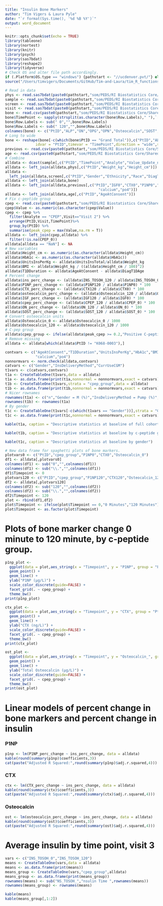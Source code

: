 ```yaml
---
title: "Insulin Bone Markers"
author: "Tim Vigers & Laura Pyle"
date: "`r format(Sys.time(), '%d %B %Y')`"
output: word_document
---
```


```r
knitr::opts_chunk$set(echo = TRUE)
library(tableone)
library(nortest)
library(knitr)
library(psych)
library(sas7bdat)
library(reshape2)
library(tidyverse)
# Check OS and alter file path accordingly.
if (.Platform$OS.type == "windows") {pathstart <- "//ucdenver.pvt/"} else if (.Platform$OS.type == "unix"){pathstart <- "/Volumes/"}
source("/Users/timvigers/Documents/GitHub/Tim-and-Laura/tim_R_functions.R")
```

```r
# Read in data 
phys <- read.sas7bdat(paste0(pathstart,"som/PEDS/RI Biostatistics Core/Shared/Shared Projects/Laura/BDC/Projects/Viral Shah/Insulin bone marker/Data_Raw/Second_Analysis/kphysexamrechealth_subset.sas7bdat"))
sample <- read.sas7bdat(paste0(pathstart,"som/PEDS/RI Biostatistics Core/Shared/Shared Projects/Laura/BDC/Projects/Viral Shah/Insulin bone marker/Data_Raw/Second_Analysis/ksampleresults_subset.sas7bdat"))
screen <- read.sas7bdat(paste0(pathstart,"som/PEDS/RI Biostatistics Core/Shared/Shared Projects/Laura/BDC/Projects/Viral Shah/Insulin bone marker/Data_Raw/Second_Analysis/kvisit0screening_subset.sas7bdat"))
visit <- read.sas7bdat(paste0(pathstart,"som/PEDS/RI Biostatistics Core/Shared/Shared Projects/Laura/BDC/Projects/Viral Shah/Insulin bone marker/Data_Raw/Second_Analysis/kvisitinfo_subset.sas7bdat"))
bone <- read.csv(paste0(pathstart,"som/PEDS/RI Biostatistics Core/Shared/Shared Projects/Laura/BDC/Projects/Viral Shah/Insulin bone marker/Data_Cleaned/bone_injury.csv"),skip = 1)
bone$TimePoint <- sapply(strsplit(as.character(bone$Row.Labels)," "),`[`,2)
bone$Row.Labels <- sub(" 0","",bone$Row.Labels)
bone$Row.Labels <- sub(" 120","",bone$Row.Labels)
colnames(bone) <- c("PtID","ALP","ON","OPG","OPN","Osteocalcin","SOST","Grand.Total","TimePoint")
# Long to wide
bone <- reshape(bone[-c(which(bone$PtID == "Grand Total")),c("PtID","ALP","ON","OPG","OPN","Osteocalcin","SOST","TimePoint")],
              idvar = "PtID",timevar = "TimePoint",direction = "wide",sep = "_")
previous <- read.csv(paste0(pathstart,"som/PEDS/RI Biostatistics Core/Shared/Shared Projects/Laura/BDC/Projects/Viral Shah/Insulin bone marker/Data_Cleaned/full_data_bone_turnover.csv"))
age <- read.csv(paste0(pathstart,"som/PEDS/RI Biostatistics Core/Shared/Shared Projects/Laura/BDC/Projects/Viral Shah/Insulin bone marker/Data_Cleaned/updated_full_data_bone_turnover.csv"))
# Combine
alldata <- dcast(sample[,c("PtID","TimePoint","Analyte","Value_Update_n")],PtID ~ Analyte + TimePoint,value.var = "Value_Update_n")
alldata <- left_join(alldata,phys[,c("PtID","Weight_kg","Height_cm")])
alldata <- 
  left_join(alldata,screen[,c("PtID","Gender","Ethnicity","Race","DiagT1DAge","HbA1c","CurrUseCGM","InsDeliveryMethod","UnitsInsTotal")])
alldata <- left_join(alldata,bone)
alldata <- left_join(alldata,previous[,c("PtID","IGF0","CTX0","P1NP0","VitD0","IGF120","CTX120","P1NP120","VitD120",
                                           "calcium","po4")])
alldata <- left_join(alldata,age[,c("PtID","AgeAtConsent")])
# Fix c-peptide group
cpep <- read.csv(paste0(pathstart,"som/PEDS/RI Biostatistics Core/Shared/Shared Projects/Laura/BDC/Projects/Viral Shah/Insulin bone marker/Data_Cleaned/KSampleResults.csv"),na.strings = "NULL")
cpep$Value <- as.numeric(as.character(cpep$Value))
cpep <- cpep %>%
  filter(Analyte == "CPEP",Visit=="Visit 2") %>%
  arrange(PtID,Visit,TimePoint)%>%
  group_by(PtID) %>%
  summarise(peak_cpep = max(Value,na.rm = T))
alldata <- left_join(cpep,alldata) %>%
  filter(!is.na(CPEP_0))
alldata[alldata == "NaN"] <- NA
# New variables
alldata$Height_cm <- as.numeric(as.character(alldata$Height_cm))
alldata$HbA1c <- as.numeric(as.character(alldata$HbA1c))
alldata$UnitsInsPerKg <- alldata$UnitsInsTotal/alldata$Weight_kg
alldata$BMI <- alldata$Weight_kg / ((alldata$Height_cm / 100)^2)
alldata$T1DDuration <- alldata$AgeAtConsent - alldata$DiagT1DAge
# Percent change
alldata$ins_perc_change <- (alldata$INS_TOSOH_120 / alldata$INS_TOSOH_0) * 100
alldata$P1NP_perc_change <- (alldata$P1NP120 / alldata$P1NP0) * 100
alldata$CTX_perc_change <- (alldata$CTX120 / alldata$CTX0) * 100
alldata$osteocalcin_perc_change <- (alldata$Osteocalcin_120 / alldata$Osteocalcin_0) * 100
alldata$IGF_perc_change <- (alldata$IGF120 / alldata$IGF0) * 100
alldata$cpep_perc_change <- (alldata$CPEP_120 / alldata$CPEP_0) * 100
alldata$ON_perc_change <- (alldata$ON_120 / alldata$ON_0) * 100
alldata$SOST_perc_change <- (alldata$SOST_120 / alldata$SOST_0) * 100
# Convert osteocalcin units
alldata$Osteocalcin_0 <- alldata$Osteocalcin_0 / 1000
alldata$Osteocalcin_120 <- alldata$Osteocalcin_120 / 1000
# C-pep group
alldata$cpep_group <- ifelse(alldata$peak_cpep >= 0.2,"Positive C-peptide","Negative C-peptide")
# Remove missing
alldata <- alldata[which(alldata$PtID != "K068-0003"),]
```

```r
contvars <- c("AgeAtConsent","T1DDuration","UnitsInsPerKg","HbA1c","BMI","VitD0",
              "calcium","po4")
nonnormvars <- norm.check(alldata,contvars)
catvars <- c("Gender","InsDeliveryMethod","CurrUseCGM")
t1vars <- c(catvars,contvars)
t1a <- CreateTableOne(t1vars,data = alldata)
t1a <- as.data.frame(print(t1a,nonnormal = nonnormvars,exact = catvars))
t1b <- CreateTableOne(t1vars,strata = "cpep_group",data = alldata)
t1b <- as.data.frame(print(t1b,nonnormal = nonnormvars,exact = catvars))
# Nicer rownames
rownames(t1a) <- c("n","Gender = M (%)","InsDeliveryMethod = Pump (%)","CurrUseCGM = Yes (%)","AgeAtConsent Years (median [IQR])","T1DDuration Years (median [IQR])","UnitsInsPerKg (mean (SD))","HbA1c % (mean (SD))","BMI kg/(cm^2) (mean (SD))","Vitamin D ng/mL (mean (SD))","calcium mg/dL (median [IQR])","ALP IU/L (median [IQR])")
rownames(t1b) <- rownames(t1a)
# By gender
t1c <- CreateTableOne(t1vars[-c(which(t1vars == "Gender"))],strata = "Gender",data = alldata)
t1c <- as.data.frame(print(t1c,nonnormal = nonnormvars,exact = catvars))
```

```r
kable(t1a, caption = "Descriptive statistics at baseline of full cohort")
```

```r
kable(t1b, caption = "Descriptive statistics at baseline by c-peptide group")
```

```r
kable(t1c, caption = "Descriptive statistics at baseline by gender")
```

<!-- # Correlations -->

<!-- ```{r echo=FALSE,include=FALSE} -->
<!-- # Correlation matrix at time 0 -->
<!-- corrvars0 <- c("INS_TOSOH_0","P1NP0","CTX0","Osteocalcin_0","IGF0","CPEP_0","ON_0","SOST_0","calcium","po4") -->
<!-- corrall <- alldata[,corrvars0] -->
<!-- corrlow <- alldata[alldata$cpep_group == "Low",corrvars0] -->
<!-- corrhigh <- alldata[alldata$cpep_group == "High",corrvars0] -->
<!-- corrneg <- alldata[alldata$cpep_group == "Negative",corrvars0] -->
<!-- allcorrs <- corr.test(corrall) -->
<!-- allcorrs <- data.frame(print(allcorrs,short = F))[1:(length(corrvars0)-1),] -->
<!-- rownames(allcorrs) <- corrvars0[2:length(corrvars0)] -->
<!-- colnames(allcorrs) <- c("raw.l","R","raw.u","P-Value","lower.adj","upper.adj") -->
<!-- lowcorrs <- corr.test(corrlow) -->
<!-- lowcorrs <- data.frame(print(lowcorrs,short = F))[1:(length(corrvars0)-1),] -->
<!-- rownames(lowcorrs) <- corrvars0[2:length(corrvars0)] -->
<!-- colnames(lowcorrs) <- c("raw.l","R","raw.u","P-Value","lower.adj","upper.adj") -->
<!-- highcorrs <- corr.test(corrhigh) -->
<!-- highcorrs <- data.frame(print(highcorrs,short = F))[1:(length(corrvars0)-1),] -->
<!-- rownames(highcorrs) <- corrvars0[2:length(corrvars0)] -->
<!-- colnames(highcorrs) <- c("raw.l","R","raw.u","P-Value","lower.adj","upper.adj") -->
<!-- negcorrs <- corr.test(corrneg) -->
<!-- negcorrs <- data.frame(print(negcorrs,short = F))[1:(length(corrvars0)-1),] -->
<!-- rownames(negcorrs) <- corrvars0[2:length(corrvars0)] -->
<!-- colnames(negcorrs) <- c("raw.l","R","raw.u","P-Value","lower.adj","upper.adj") -->
<!-- ``` -->

<!-- ```{r echo=FALSE} -->
<!-- kable(allcorrs[,c(2,4)],caption = "Baseline insulin correlated with bone markers, full cohort") -->
<!-- kable(lowcorrs[,c(2,4)],caption = "Baseline insulin correlated with bone markers, low c-peptide group") -->
<!-- kable(highcorrs[,c(2,4)],caption = "Baseline insulin correlated with bone markers, high c-peptide group") -->
<!-- kable(negcorrs[,c(2,4)],caption = "Baseline insulin correlated with bone markers, negative c-peptide group") -->
<!-- ``` -->

<!-- ```{r echo=FALSE,include=FALSE} -->
<!-- # Correlation matrix at time 120 -->
<!-- corrvars120 <- c("INS_TOSOH_120","P1NP120","CTX120","Osteocalcin_120","IGF120","CPEP_120","ON_120","SOST_120") -->
<!-- corrall <- alldata[,corrvars120] -->
<!-- corrlow <- alldata[alldata$cpep_group == "Low",corrvars120] -->
<!-- corrhigh <- alldata[alldata$cpep_group == "High",corrvars120] -->
<!-- corrneg <- alldata[alldata$cpep_group == "Negative",corrvars120] -->
<!-- allcorrs <- corr.test(corrall) -->
<!-- allcorrs <- data.frame(print(allcorrs,short = F))[1:(length(corrvars120)-1),] -->
<!-- rownames(allcorrs) <- corrvars120[2:length(corrvars120)] -->
<!-- colnames(allcorrs) <- c("raw.l","R","raw.u","P-Value","lower.adj","upper.adj") -->
<!-- lowcorrs <- corr.test(corrlow) -->
<!-- lowcorrs <- data.frame(print(lowcorrs,short = F))[1:(length(corrvars120)-1),] -->
<!-- rownames(lowcorrs) <- corrvars120[2:length(corrvars120)] -->
<!-- colnames(lowcorrs) <- c("raw.l","R","raw.u","P-Value","lower.adj","upper.adj") -->
<!-- highcorrs <- corr.test(corrhigh) -->
<!-- highcorrs <- data.frame(print(highcorrs,short = F))[1:(length(corrvars120)-1),] -->
<!-- rownames(highcorrs) <- corrvars120[2:length(corrvars120)] -->
<!-- colnames(highcorrs) <- c("raw.l","R","raw.u","P-Value","lower.adj","upper.adj") -->
<!-- negcorrs <- corr.test(corrneg) -->
<!-- negcorrs <- data.frame(print(negcorrs,short = F))[1:(length(corrvars120)-1),] -->
<!-- rownames(negcorrs) <- corrvars120[2:length(corrvars120)] -->
<!-- colnames(negcorrs) <- c("raw.l","R","raw.u","P-Value","lower.adj","upper.adj") -->
<!-- ``` -->

<!-- ```{r echo=FALSE} -->
<!-- kable(allcorrs[,c(2,4)],caption = "120 min insulin correlated with bone markers, full cohort") -->
<!-- kable(lowcorrs[,c(2,4)],caption = "120 min insulin correlated with bone markers, low c-peptide group") -->
<!-- kable(highcorrs[,c(2,4)],caption = "120 min insulin correlated with bone markers, high c-peptide group") -->
<!-- kable(negcorrs[,c(2,4)],caption = "120 min insulin correlated with bone markers, negative c-peptide group") -->
<!-- ``` -->

<!-- ```{r echo=FALSE,include=FALSE} -->
<!-- # Correlation matrix percent change -->
<!-- corrvarsperc <- c("ins_perc_change","P1NP_perc_change","CTX_perc_change", -->
<!--               "osteocalcin_perc_change","IGF_perc_change","cpep_perc_change", -->
<!--               "ON_perc_change","SOST_perc_change") -->
<!-- corrall <- alldata[,corrvarsperc] -->
<!-- corrlow <- alldata[alldata$cpep_group == "Low",corrvarsperc] -->
<!-- corrhigh <- alldata[alldata$cpep_group == "High",corrvarsperc] -->
<!-- corrneg <- alldata[alldata$cpep_group == "Negative",corrvarsperc] -->
<!-- allcorrs <- corr.test(corrall) -->
<!-- allcorrs <- data.frame(print(allcorrs,short = F))[1:(length(corrvarsperc)-1),] -->
<!-- rownames(allcorrs) <- corrvarsperc[2:length(corrvarsperc)] -->
<!-- colnames(allcorrs) <- c("raw.l","R","raw.u","P-Value","lower.adj","upper.adj") -->
<!-- lowcorrs <- corr.test(corrlow) -->
<!-- lowcorrs <- data.frame(print(lowcorrs,short = F))[1:(length(corrvarsperc)-1),] -->
<!-- rownames(lowcorrs) <- corrvarsperc[2:length(corrvarsperc)] -->
<!-- colnames(lowcorrs) <- c("raw.l","R","raw.u","P-Value","lower.adj","upper.adj") -->
<!-- highcorrs <- corr.test(corrhigh) -->
<!-- highcorrs <- data.frame(print(highcorrs,short = F))[1:(length(corrvarsperc)-1),] -->
<!-- rownames(highcorrs) <- corrvarsperc[2:length(corrvarsperc)] -->
<!-- colnames(highcorrs) <- c("raw.l","R","raw.u","P-Value","lower.adj","upper.adj") -->
<!-- negcorrs <- corr.test(corrneg) -->
<!-- negcorrs <- data.frame(print(negcorrs,short = F))[1:(length(corrvarsperc)-1),] -->
<!-- rownames(negcorrs) <- corrvarsperc[2:length(corrvarsperc)] -->
<!-- colnames(negcorrs) <- c("raw.l","R","raw.u","P-Value","lower.adj","upper.adj") -->
<!-- ``` -->

<!-- ```{r echo=FALSE} -->
<!-- kable(allcorrs[,c(2,4)],caption = "Percent change in insulin correlated with bone markers, full cohort") -->
<!-- kable(lowcorrs[,c(2,4)],caption = "Percent change in insulin correlated with bone markers, low c-peptide group") -->
<!-- kable(highcorrs[,c(2,4)], -->
<!--       caption = "Percent change in insulin correlated with bone markers, high c-peptide group") -->
<!-- kable(negcorrs[,c(2,4)], -->
<!--       caption = "Percent change in insulin correlated with bone markers, negative c-peptide group") -->
<!-- ``` -->

<!-- ```{r echo=FALSE,dpi=600} -->
<!-- # New data frame for plotting -->
<!-- plot(alldata$cpep_group,alldata$INS_TOSOH_0, -->
<!--      main = "Baseline Insulin Concentration by C-Peptide Group", -->
<!--      ylab = "Insulin units") -->
<!-- plot(alldata$cpep_group,alldata$INS_TOSOH_120, -->
<!--      main = "120 Minute Insulin Concentration by C-Peptide Group", -->
<!--      ylab = "Insulin units") -->
<!-- plot(alldata$cpep_group,alldata$ins_perc_change, -->
<!--      main = "Percent Change in Insulin Concentration by C-Peptide Group", -->
<!--      ylab = "Percent Change in Insulin") -->
<!-- ``` -->

```r
# New data frame for spaghetti plots of bone markers.
plotvars0 <- c("PtID","cpep_group","P1NP0","CTX0","Osteocalcin_0")
df1 <- alldata[,plotvars0]
colnames(df1) <- sub("0","",colnames(df1))
colnames(df1) <- sub("\\.","",colnames(df1))
df1$Timepoint <- 0
plotvars120 <- c("PtID","cpep_group","P1NP120","CTX120","Osteocalcin_120")
df2 <- alldata[,plotvars120]
colnames(df2) <- sub("120","",colnames(df2))
colnames(df2) <- sub("\\.","",colnames(df2))
df2$Timepoint <- 120
plot <- rbind(df1,df2)
plot$Timepoint <- ifelse(plot$Timepoint == 0,"0 Minutes","120 Minutes")
plot$Timepoint <- as.factor(plot$Timepoint)
```

# Plots of bone marker change 0 minute to 120 minute, by c-peptide group.

```r
p1np_plot <- 
  ggplot(data = plot,aes_string(x = "Timepoint", y = "P1NP", group = "PtID")) +
  geom_point() + 
  geom_line() + 
  ylab("P1NP (μg/L)") +
  scale_color_discrete(guide=FALSE) +
  facet_grid(. ~ cpep_group) +
  theme_bw()
print(p1np_plot)

ctx_plot <- 
  ggplot(data = plot,aes_string(x = "Timepoint", y = "CTX", group = "PtID")) +
  geom_point() + 
  geom_line() + 
  ylab("CTX (ng/L)") +
  scale_color_discrete(guide=FALSE) +
  facet_grid(. ~ cpep_group) +
  theme_bw()
print(ctx_plot)

ost_plot <- 
  ggplot(data = plot,aes_string(x = "Timepoint", y = "Osteocalcin_", group = "PtID")) +
  geom_point() + 
  geom_line() + 
  ylab("Total Osteocalcin (μg/L)") +
  scale_color_discrete(guide=FALSE) +
  facet_grid(. ~ cpep_group) +
  theme_bw()
print(ost_plot)
```

# Linear models of percent change in bone markers and percent change in insulin 

### P1NP
```r
p1np <- lm(P1NP_perc_change ~ ins_perc_change, data = alldata)
kable(round(summary(p1np)$coefficients,3))
cat(paste("Adjusted R Squared:",round(summary(p1np)$adj.r.squared,4)))
```

### CTX
```r
ctx <- lm(CTX_perc_change ~ ins_perc_change, data = alldata)
kable(round(summary(ctx)$coefficients,3))
cat(paste("Adjusted R Squared:",round(summary(ctx)$adj.r.squared,4)))
```

### Osteocalcin
```r
ost <- lm(osteocalcin_perc_change ~ ins_perc_change, data = alldata)
kable(round(summary(ost)$coefficients,3))
cat(paste("Adjusted R Squared:",round(summary(ost)$adj.r.squared,4)))
```

<!-- ### IGF -->
<!-- ```{r echo=FALSE,results='asis'} -->
<!-- igf <- lm(IGF_perc_change ~ ins_perc_change + cpep_group, data = alldata) -->
<!-- kable(round(summary(igf)$coefficients,3)) -->
<!-- cat(paste("Adjusted R Squared:",round(summary(igf)$adj.r.squared,4))) -->
<!-- ``` -->

<!-- ### ON -->
<!-- ```{r echo=FALSE,results='asis'} -->
<!-- on <- lm(ON_perc_change ~ ins_perc_change + cpep_group, data = alldata) -->
<!-- kable(round(summary(on)$coefficients,3)) -->
<!-- cat(paste("Adjusted R Squared:",round(summary(on)$adj.r.squared,4))) -->
<!-- ``` -->

<!-- ### SOST -->
<!-- ```{r echo=FALSE,results='asis'} -->
<!-- sost <- lm(SOST_perc_change ~ ins_perc_change + cpep_group, data = alldata) -->
<!-- kable(round(summary(sost)$coefficients,3)) -->
<!-- cat(paste("Adjusted R Squared:",round(summary(sost)$adj.r.squared,4))) -->
<!-- ``` -->

<!-- # Linear models of percent change in bone markers and percent change in insulin, adjusted for baseline c-peptide -->

<!-- ### P1NP -->
<!-- ```{r echo=FALSE,results='asis'} -->
<!-- p1np <- lm(P1NP_perc_change ~ ins_perc_change + CPEP_0, data = alldata) -->
<!-- kable(round(summary(p1np)$coefficients,3)) -->
<!-- cat(paste("Adjusted R Squared:",round(summary(p1np)$adj.r.squared,4))) -->
<!-- ``` -->

<!-- ### CTX -->
<!-- ```{r echo=FALSE,results='asis'} -->
<!-- ctx <- lm(CTX_perc_change ~ ins_perc_change + CPEP_0, data = alldata) -->
<!-- kable(round(summary(ctx)$coefficients,3)) -->
<!-- cat(paste("Adjusted R Squared:",round(summary(ctx)$adj.r.squared,4))) -->
<!-- ``` -->

<!-- ### Osteocalcin -->
<!-- ```{r echo=FALSE,results='asis'} -->
<!-- ost <- lm(osteocalcin_perc_change ~ ins_perc_change + CPEP_0, data = alldata) -->
<!-- kable(round(summary(ost)$coefficients,3)) -->
<!-- cat(paste("Adjusted R Squared:",round(summary(ost)$adj.r.squared,4))) -->
<!-- ``` -->

<!-- <!-- ### IGF -->
<!-- ```{r echo=FALSE,results='asis'} -->
<!-- igf <- lm(IGF_perc_change ~ ins_perc_change + CPEP_0, data = alldata) -->
<!-- kable(round(summary(igf)$coefficients,3)) -->
<!-- cat(paste("Adjusted R Squared:",round(summary(igf)$adj.r.squared,4))) -->
<!-- ``` -->

<!-- ### ON -->
<!-- ```{r echo=FALSE,results='asis'} -->
<!-- on <- lm(ON_perc_change ~ ins_perc_change + CPEP_0, data = alldata) -->
<!-- kable(round(summary(on)$coefficients,3)) -->
<!-- cat(paste("Adjusted R Squared:",round(summary(on)$adj.r.squared,4))) -->
<!-- ``` -->

<!-- ### SOST -->
<!-- ```{r echo=FALSE,results='asis'} -->
<!-- sost <- lm(SOST_perc_change ~ ins_perc_change + CPEP_0, data = alldata) -->
<!-- kable(round(summary(sost)$coefficients,3)) -->
<!-- cat(paste("Adjusted R Squared:",round(summary(sost)$adj.r.squared,4))) -->
<!-- ``` -->

# Average insulin by time point, visit 3
```r
vars <- c("INS_TOSOH_0","INS_TOSOH_120")
means <- CreateTableOne(vars,data = alldata)
means <- as.data.frame(print(means))
means_group <- CreateTableOne(vars,"cpep_group",alldata)
means_group <- as.data.frame(print(means_group))
rownames(means) <- sub("NS_TOSOH_","nsulin Time ",rownames(means))
rownames(means_group) <- rownames(means)
```

```r
kable(means)
kable(means_group[,1:2])
```